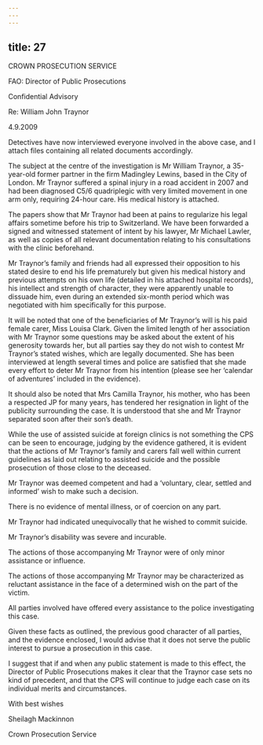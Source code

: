 ```yaml
---
---
---
```

title: 27
---




  CROWN PROSECUTION SERVICE

FAO: Director of Public Prosecutions

Confidential Advisory

Re: William John Traynor

4.9.2009




Detectives have now interviewed everyone involved in the above case, and I attach files containing all related documents accordingly.

The subject at the centre of the investigation is Mr William Traynor, a 35-year-old former partner in the firm Madingley Lewins, based in the City of London. Mr Traynor suffered a spinal injury in a road accident in 2007 and had been diagnosed C5/6 quadriplegic with very limited movement in one arm only, requiring 24-hour care. His medical history is attached.

The papers show that Mr Traynor had been at pains to regularize his legal affairs sometime before his trip to Switzerland. We have been forwarded a signed and witnessed statement of intent by his lawyer, Mr Michael Lawler, as well as copies of all relevant documentation relating to his consultations with the clinic beforehand.

Mr Traynor’s family and friends had all expressed their opposition to his stated desire to end his life prematurely but given his medical history and previous attempts on his own life (detailed in his attached hospital records), his intellect and strength of character, they were apparently unable to dissuade him, even during an extended six-month period which was negotiated with him specifically for this purpose.

It will be noted that one of the beneficiaries of Mr Traynor’s will is his paid female carer, Miss Louisa Clark. Given the limited length of her association with Mr Traynor some questions may be asked about the extent of his generosity towards her, but all parties say they do not wish to contest Mr Traynor’s stated wishes, which are legally documented. She has been interviewed at length several times and police are satisfied that she made every effort to deter Mr Traynor from his intention (please see her ‘calendar of adventures’ included in the evidence).

It should also be noted that Mrs Camilla Traynor, his mother, who has been a respected JP for many years, has tendered her resignation in light of the publicity surrounding the case. It is understood that she and Mr Traynor separated soon after their son’s death.

While the use of assisted suicide at foreign clinics is not something the CPS can be seen to encourage, judging by the evidence gathered, it is evident that the actions of Mr Traynor’s family and carers fall well within current guidelines as laid out relating to assisted suicide and the possible prosecution of those close to the deceased.

 Mr Traynor was deemed competent and had a ‘voluntary, clear, settled and informed’ wish to make such a decision.

There is no evidence of mental illness, or of coercion on any part.

Mr Traynor had indicated unequivocally that he wished to commit suicide.

Mr Traynor’s disability was severe and incurable.

The actions of those accompanying Mr Traynor were of only minor assistance or influence.

The actions of those accompanying Mr Traynor may be characterized as reluctant assistance in the face of a determined wish on the part of the victim.

All parties involved have offered every assistance to the police investigating this case.



Given these facts as outlined, the previous good character of all parties, and the evidence enclosed, I would advise that it does not serve the public interest to pursue a prosecution in this case.

I suggest that if and when any public statement is made to this effect, the Director of Public Prosecutions makes it clear that the Traynor case sets no kind of precedent, and that the CPS will continue to judge each case on its individual merits and circumstances.





With best wishes





Sheilagh Mackinnon

Crown Prosecution Service